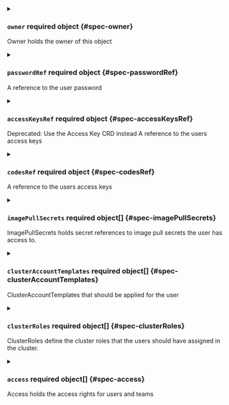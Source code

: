 

<PartialDisplayName />


<PartialDescription />



<details className="config-field" data-expandable="true">
<summary>

### `owner` <span className="config-field-required" data-required="false">required</span> <span className="config-field-type">object</span> <span className="config-field-default"></span> <span className="config-field-enum"></span> {#spec-owner}

Owner holds the owner of this object

</summary>

<PartialOwnerreference />


</details>


<PartialUsername />


<PartialIcon />


<PartialEmail />


<PartialSubject />


<PartialGroups />


<PartialSsoGroups />



<details className="config-field" data-expandable="true">
<summary>

### `passwordRef` <span className="config-field-required" data-required="false">required</span> <span className="config-field-type">object</span> <span className="config-field-default"></span> <span className="config-field-enum"></span> {#spec-passwordRef}

A reference to the user password

</summary>

<PartialPasswordRefreference />


</details>



<details className="config-field" data-expandable="true">
<summary>

### `accessKeysRef` <span className="config-field-required" data-required="false">required</span> <span className="config-field-type">object</span> <span className="config-field-default"></span> <span className="config-field-enum"></span> {#spec-accessKeysRef}

Deprecated: Use the Access Key CRD instead
A reference to the users access keys

</summary>

<PartialAccessKeysRefreference />


</details>



<details className="config-field" data-expandable="true">
<summary>

### `codesRef` <span className="config-field-required" data-required="false">required</span> <span className="config-field-type">object</span> <span className="config-field-default"></span> <span className="config-field-enum"></span> {#spec-codesRef}

A reference to the users access keys

</summary>

<PartialCodesRefreference />


</details>



<details className="config-field" data-expandable="true">
<summary>

### `imagePullSecrets` <span className="config-field-required" data-required="false">required</span> <span className="config-field-type">object[]</span> <span className="config-field-default"></span> <span className="config-field-enum"></span> {#spec-imagePullSecrets}

ImagePullSecrets holds secret references to image pull
secrets the user has access to.

</summary>

<PartialImagePullSecretsreference />


</details>



<details className="config-field" data-expandable="true">
<summary>

### `clusterAccountTemplates` <span className="config-field-required" data-required="false">required</span> <span className="config-field-type">object[]</span> <span className="config-field-default"></span> <span className="config-field-enum"></span> {#spec-clusterAccountTemplates}

ClusterAccountTemplates that should be applied for the user

</summary>

<PartialClusterAccountTemplatesreference />


</details>


<PartialTokenGeneration />


<PartialDisabled />



<details className="config-field" data-expandable="true">
<summary>

### `clusterRoles` <span className="config-field-required" data-required="false">required</span> <span className="config-field-type">object[]</span> <span className="config-field-default"></span> <span className="config-field-enum"></span> {#spec-clusterRoles}

ClusterRoles define the cluster roles that the users should have assigned in the cluster.

</summary>

<PartialClusterRolesreference />


</details>



<details className="config-field" data-expandable="true">
<summary>

### `access` <span className="config-field-required" data-required="false">required</span> <span className="config-field-type">object[]</span> <span className="config-field-default"></span> <span className="config-field-enum"></span> {#spec-access}

Access holds the access rights for users and teams

</summary>

<PartialAccessreference />


</details>
